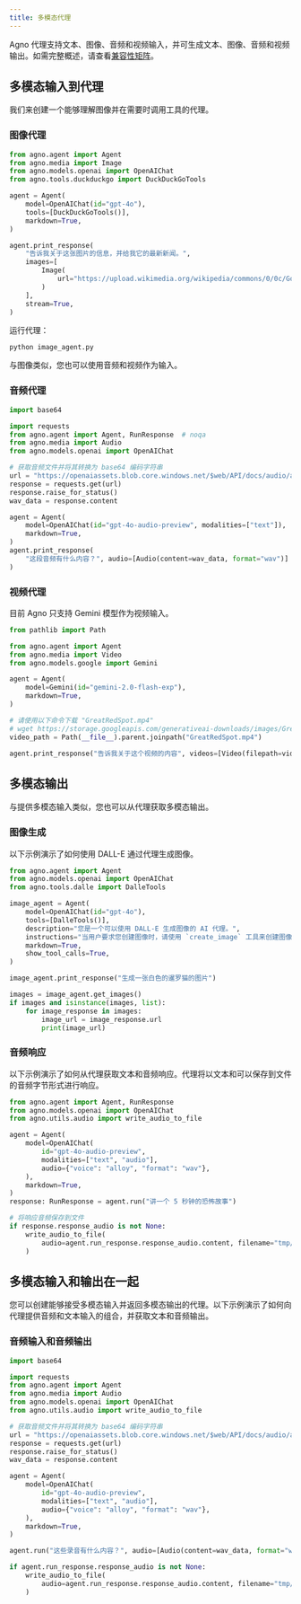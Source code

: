 ```yaml
---
title: 多模态代理
---
```


Agno 代理支持文本、图像、音频和视频输入，并可生成文本、图像、音频和视频输出。如需完整概述，请查看[兼容性矩阵](/models/compatibility)。

## 多模态输入到代理

我们来创建一个能够理解图像并在需要时调用工具的代理。

### 图像代理

```python image_agent.py
from agno.agent import Agent
from agno.media import Image
from agno.models.openai import OpenAIChat
from agno.tools.duckduckgo import DuckDuckGoTools

agent = Agent(
    model=OpenAIChat(id="gpt-4o"),
    tools=[DuckDuckGoTools()],
    markdown=True,
)

agent.print_response(
    "告诉我关于这张图片的信息，并给我它的最新新闻。",
    images=[
        Image(
            url="https://upload.wikimedia.org/wikipedia/commons/0/0c/GoldenGateBridge-001.jpg"
        )
    ],
    stream=True,
)
```

运行代理：

```shell
python image_agent.py
```

与图像类似，您也可以使用音频和视频作为输入。

### 音频代理

```python audio_agent.py
import base64

import requests
from agno.agent import Agent, RunResponse  # noqa
from agno.media import Audio
from agno.models.openai import OpenAIChat

# 获取音频文件并将其转换为 base64 编码字符串
url = "https://openaiassets.blob.core.windows.net/$web/API/docs/audio/alloy.wav"
response = requests.get(url)
response.raise_for_status()
wav_data = response.content

agent = Agent(
    model=OpenAIChat(id="gpt-4o-audio-preview", modalities=["text"]),
    markdown=True,
)
agent.print_response(
    "这段音频有什么内容？", audio=[Audio(content=wav_data, format="wav")]
)
```

### 视频代理

<Note>目前 Agno 只支持 Gemini 模型作为视频输入。</Note>

```python video_agent.py
from pathlib import Path

from agno.agent import Agent
from agno.media import Video
from agno.models.google import Gemini

agent = Agent(
    model=Gemini(id="gemini-2.0-flash-exp"),
    markdown=True,
)

# 请使用以下命令下载 "GreatRedSpot.mp4"
# wget https://storage.googleapis.com/generativeai-downloads/images/GreatRedSpot.mp4
video_path = Path(__file__).parent.joinpath("GreatRedSpot.mp4")

agent.print_response("告诉我关于这个视频的内容", videos=[Video(filepath=video_path)])
```

## 多模态输出

与提供多模态输入类似，您也可以从代理获取多模态输出。

### 图像生成

以下示例演示了如何使用 DALL-E 通过代理生成图像。

```python image_agent.py
from agno.agent import Agent
from agno.models.openai import OpenAIChat
from agno.tools.dalle import DalleTools

image_agent = Agent(
    model=OpenAIChat(id="gpt-4o"),
    tools=[DalleTools()],
    description="您是一个可以使用 DALL-E 生成图像的 AI 代理。",
    instructions="当用户要求您创建图像时，请使用 `create_image` 工具来创建图像。",
    markdown=True,
    show_tool_calls=True,
)

image_agent.print_response("生成一张白色的暹罗猫的图片")

images = image_agent.get_images()
if images and isinstance(images, list):
    for image_response in images:
        image_url = image_response.url
        print(image_url)
```

### 音频响应

以下示例演示了如何从代理获取文本和音频响应。代理将以文本和可以保存到文件的音频字节形式进行响应。

```python audio_agent.py
from agno.agent import Agent, RunResponse
from agno.models.openai import OpenAIChat
from agno.utils.audio import write_audio_to_file

agent = Agent(
    model=OpenAIChat(
        id="gpt-4o-audio-preview",
        modalities=["text", "audio"],
        audio={"voice": "alloy", "format": "wav"},
    ),
    markdown=True,
)
response: RunResponse = agent.run("讲一个 5 秒钟的恐怖故事")

# 将响应音频保存到文件
if response.response_audio is not None:
    write_audio_to_file(
        audio=agent.run_response.response_audio.content, filename="tmp/scary_story.wav"
    )
```

## 多模态输入和输出在一起

您可以创建能够接受多模态输入并返回多模态输出的代理。以下示例演示了如何向代理提供音频和文本输入的组合，并获取文本和音频输出。

### 音频输入和音频输出

```python audio_agent.py
import base64

import requests
from agno.agent import Agent
from agno.media import Audio
from agno.models.openai import OpenAIChat
from agno.utils.audio import write_audio_to_file

# 获取音频文件并将其转换为 base64 编码字符串
url = "https://openaiassets.blob.core.windows.net/$web/API/docs/audio/alloy.wav"
response = requests.get(url)
response.raise_for_status()
wav_data = response.content

agent = Agent(
    model=OpenAIChat(
        id="gpt-4o-audio-preview",
        modalities=["text", "audio"],
        audio={"voice": "alloy", "format": "wav"},
    ),
    markdown=True,
)

agent.run("这些录音有什么内容？", audio=[Audio(content=wav_data, format="wav")])

if agent.run_response.response_audio is not None:
    write_audio_to_file(
        audio=agent.run_response.response_audio.content, filename="tmp/result.wav"
    )
```